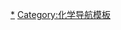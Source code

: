 {{Navbox
| name  = 分子结构
| title = [[分子结构]]
| bodyclass = hlist

| above =
* [[价层电子对互斥理论]]
* [[配位数]]

| group2 = 二配位
| list2 =
* [[直线形分子构型|直线形]]
* [[角形分子構型|角形]]

| group3 = 三配位
| list3 =
* [[平面三角形分子构型|平面三角形]]
* [[三角锥形分子构型|三角锥]]
* [[T形分子构型|T形]]

| group4 = 四配位
| list4 =
* [[四面体形分子构型|四面体]]
* [[平面正方形分子构型|平面正方形]]
* [[变形四面体形分子构型|变形四面体]]

| group5 = 五配位
| list5 =
* [[双三角锥形分子构型|双三角锥]]
* {{le|四方锥形分子构型|Square pyramidal molecular geometry|四方锥}}
* {{le|平面五边形分子构型|Pentagonal planar molecular geometry|平面五边形}}

| group6 = 六配位
| list6 =
* [[八面体形分子构型|八面体]]
* {{le|三角棱柱形分子构型|Trigonal prismatic molecular geometry|三角棱柱}}
* [[五角锥形分子构型|五角锥]]
* {{le|变形八面体形分子构型|Distorted octahedral molecular geometry|变形八面体}}

| group7 = 七配位
| list7 =
* [[双五角锥形分子构型|双五角锥]]

| group8 = 八配位
| list8 =
* [[四角反棱柱形分子构型|四角反棱柱]]
* {{le|十二面體分子構型|dodecahedral molecular geometry|十二面體}}
* {{le|双帽三棱柱分子構型|bicapped trigonal prismatic molecular geometry|双帽三棱柱}}

| group9 = 九配位
| list9 =
* {{le|三帽三角棱柱形分子构型|Tricapped trigonal prismatic molecular geometry|三帽三角棱柱}}
* {{le|单帽四角反棱柱形分子构型|Capped square antiprismatic molecular geometry|单帽四角反棱柱}}

| below =
* {{Icon|Category}} '''[[:Category:分子结构|分类]]'''
* {{Icon|Commons}} '''[[commons:Category:Molecular geometry|共享资源]]'''
}}<noinclude>

[[Category:分子结构|*]]
[[Category:化学导航模板]]
</noinclude>